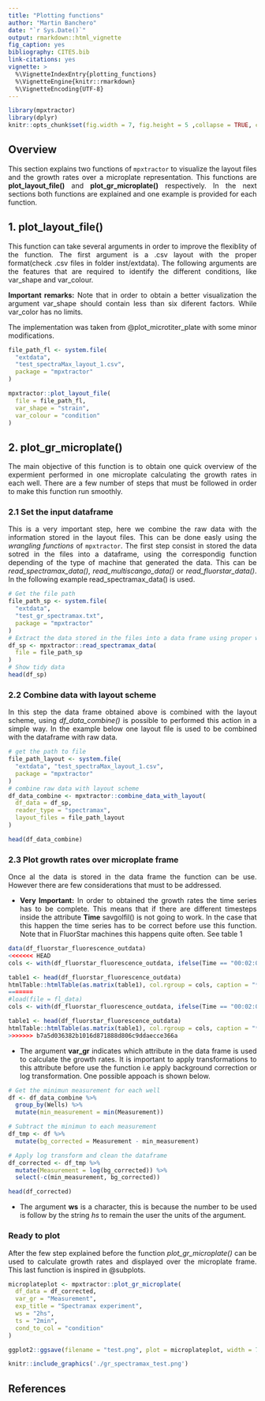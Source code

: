 ```yaml
---
title: "Plotting functions"
author: "Martin Banchero"
date: "`r Sys.Date()`"
output: rmarkdown::html_vignette
fig_caption: yes
bibliography: CITES.bib
link-citations: yes
vignette: >
  %\VignetteIndexEntry{plotting_functions}
  %\VignetteEngine{knitr::rmarkdown}
  %\VignetteEncoding{UTF-8}
---
```

<style>
body {
text-align: justify}
</style>

```r
library(mpxtractor)
library(dplyr)
knitr::opts_chunk$set(fig.width = 7, fig.height = 5 ,collapse = TRUE, comment = "#>")
```


## Overview
This section explains two functions of `mpxtractor` to visualize the layout files  and the growth rates over a microplate representation. This functions are 
**plot_layout_file()** and **plot_gr_microplate()** respectively.
In the next sections both functions are explained and one example is provided for 
each function.

## 1. **plot_layout_file()** 
This function can take several arguments in order to improve the flexiblity of the function. The first argument is a .csv layout with the proper format(check .csv files in folder inst/extdata). The following arguments are the features that are required to identify the different conditions, like var_shape and var_colour. 

**Important remarks:** Note that in order to obtain a better visualization the argument
var_shape should contain less than six diferent factors. While var_color has no limits.

The implementation was taken from @plot_microtiter_plate with some minor
modifications.

```r

file_path_fl <- system.file(
  "extdata",
  "test_spectraMax_layout_1.csv",
  package = "mpxtractor"
)

mpxtractor::plot_layout_file(
  file = file_path_fl,
  var_shape = "strain",
  var_colour = "condition"
)

```



## 2. **plot_gr_microplate()**
The main objective of this function is to obtain one quick overview of the 
expermient performed in one microplate calculating the growth rates in each well.
There are a few number of steps that must be followed in order to make this function
run smoothly. 

### 2.1 Set the input dataframe
This is a very important step, here we combine the raw data with the information 
stored in the layout files. This can be done easly using the *wrangling functions*
of `mpxtractor`. The first step consist in stored the data sotred in the files
into a dataframe, using the correspondig function depending of the type of machine
that generated the data. This can be *read_spectramax_data()*, *read_multiscango_data()*
or *read_fluorstar_data()*. In the following example read_spectramax_data() is used.

```r
# Get the file path 
file_path_sp <- system.file(
  "extdata",
  "test_gr_spectramax.txt",
  package = "mpxtractor"
)
# Extract the data stored in the files into a data frame using proper wrangling function
df_sp <- mpxtractor::read_spectramax_data(
  file = file_path_sp
)
# Show tidy data 
head(df_sp)
```

### 2.2 Combine data with layout scheme
In this step the data frame obtained above is combined with the layout scheme, 
using *df_data_combine()* is possible to performed this action in a simple way.
In the example below one layout file is used to be combined with the dataframe
with raw data.

```r
# get the path to file
file_path_layout <- system.file(
  "extdata", "test_spectraMax_layout_1.csv",
  package = "mpxtractor"
)
# combine raw data with layout scheme
df_data_combine <- mpxtractor::combine_data_with_layout(
  df_data = df_sp, 
  reader_type = "spectramax", 
  layout_files = file_path_layout
)

head(df_data_combine)
```


### 2.3 Plot growth rates over microplate frame
Once al the data is stored in the data frame the function can be use. However 
there are few considerations that must to be addressed. 

- **Very Important:** In order to obtained the growth rates the time series has to be complete. This means that if there are different timesteps inside the attribute **Time** savgolfil() is not going to work. In the case that this happen the time series has to be correct before use this function. Note that in FluorStar machines this happens quite often. See table 1

```r
data(df_fluorstar_fluorescence_outdata)
<<<<<<< HEAD
cols <- with(df_fluorstar_fluorescence_outdata, ifelse(Time == "00:02:00", 'magenta', 'white'))

table1 <- head(df_fluorstar_fluorescence_outdata)
htmlTable::htmlTable(as.matrix(table1), col.rgroup = cols, caption = "**Table 1:** Shown in magenta the row containing the time value that breaks the time series")
=======
#load(file = fl_data)
cols <- with(df_fluorstar_fluorescence_outdata, ifelse(Time == "00:02:00", 'magenta', 'white'))

table1 <- head(df_fluorstar_fluorescence_outdata)
htmlTable::htmlTable(as.matrix(table1), col.rgroup = cols, caption = "**Table 1:** Shows the timestep that breaks the time series")
>>>>>>> b7a5d036382b1016d871888d806c9ddaecce366a

```



- The argument **var_gr** indicates which attribute in the data frame is used to calculate the growth rates. It is important to apply transformations to this attribute before use the function i.e apply background correction or log transformation. One possible appoach is shown
below.

```r
# Get the minimun measurement for each well
df <- df_data_combine %>%
  group_by(Wells) %>%
  mutate(min_measurement = min(Measurement))

# Subtract the minimun to each measurement
df_tmp <- df %>%
  mutate(bg_corrected = Measurement - min_measurement)

# Apply log transform and clean the dataframe
df_corrected <- df_tmp %>%
  mutate(Measurement = log(bg_corrected)) %>%
  select(-c(min_measurement, bg_corrected))

head(df_corrected)  

```

- The argument **ws** is a character, this is because the number to be used is follow by the string *hs* to remain the user the units of the argument.


### Ready to plot
After the few step explained before the function *plot_gr_microplate()* can be 
used to calculate growth rates and displayed over the microplate frame. This last function is inspired in @subplots.
```r
microplateplot <- mpxtractor::plot_gr_microplate(
  df_data = df_corrected,
  var_gr = "Measurement",
  exp_title = "Spectramax experiment",
  ws = "2hs", 
  ts = "2min",
  cond_to_col = "condition"
)

ggplot2::ggsave(filename = "test.png", plot = microplateplot, width = 70, height = 50, units = "cm")
```

```r
knitr::include_graphics('./gr_spectramax_test.png')
```



## References


